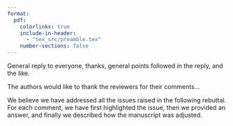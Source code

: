 ```yaml
---
format:
  pdf:
    colorlinks: true
    include-in-header:
      - "tex_src/preamble.tex"
    number-sections: false
---
```



\maketitle
\vspace*{-6em}

General reply to everyone, thanks, general points followed in the reply, and the like.

The authors would like to thank the reviewers for their comments...

We believe we have addressed all the issues raised in the following rebuttal. For each comment, we have first highlighted the issue, then we provided an answer, and finally we described how the manuscript was adjusted. \lipsum[1-2]

\clearpage
\section{}

\comment{The snarky but useless comment}

\reply{Your perfect reply here you detail all the nice things you want the referee to know and you withhold all the nasty things you really think}

\changes{Changes made in the manuscript. Overkill if you also add track changes. To add a track-changes version of the two manuscripts, run \texttt{latexdiff} on the original + revised paper. Google latexdiff tutorial to see how that works. Once you do that, you can copy-paste code from the file highlighting difference directly in here. For instance:

\begin{quotation}
	
We hypothesized that culinary experience would correlate with performance in cooking frogs \DIFdelbegin \DIFdel{This is indeed}\DIFdelend \DIFaddbegin \DIFadd{Indeed, this is }\DIFaddend one of the reasons \DIFdelbegin \DIFdel{put forth by proposersof French cuisine }\DIFdelend \DIFaddbegin \DIFadd{why advocates of boiling frogs }\DIFaddend support French cuisine. 
\end{quotation}}

\section{}

\comment{Each section command is a new reviewer. Then you have comment, reply, and changes commands. You can change their appearance in the preamble.}

\reply{reply to first comment of ref 2}

\changes{lots of very important changes}

\comment{A second comment from referee 2}

\reply{We do not like referee 2}

\changes{So we did not change absolutely anything on this point.}

